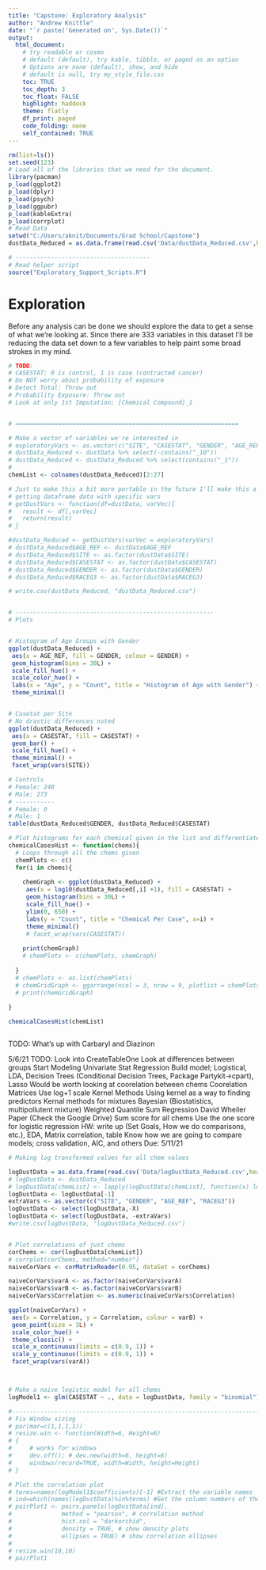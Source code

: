 ```yaml
---
title: "Capstone: Exploratory Analysis"
author: "Andrew Knittle"
date: "`r paste('Generated on', Sys.Date())`" 
output: 
  html_document: 
    # try readable or cosmo
    # default (default), try kable, tibble, or paged as an option
    # Options are none (default), show, and hide
    # default is null, try my_style_file.css
    toc: TRUE
    toc_depth: 3
    toc_float: FALSE
    highlight: haddock
    theme: flatly
    df_print: paged
    code_folding: none
    self_contained: TRUE
---
```


```r
rm(list=ls())
set.seed(123)
# Load all of the libraries that we need for the document.
library(pacman)
p_load(ggplot2)
p_load(dplyr)
p_load(psych)
p_load(ggpubr)
p_load(kableExtra)
p_load(corrplot)
# Read Data
setwd("C:/Users/aknit/Documents/Grad School/Capstone")
dustData_Reduced = as.data.frame(read.csv('Data/dustData_Reduced.csv',header=T,sep=','))

# --------------------------------------
# Read helper script
source("Exploratory_Support_Scripts.R")

```

# Exploration

Before any analysis can be done we should explore the data to get a sense of what we're looking at. Since there are 333 variables in this dataset I'll be reducing the data set down to a few variables to help paint some broad strokes in my mind.

```r

# TODO:
# CASESTAT: 0 is control, 1 is case (contracted cancer)
# Do NOT worry about probability of exposure
# Detect Total: Throw out
# Probability Exposure: Throw out
# Look at only 1st Imputation; [Chemical Compound]_1


# ===============================================================

# Make a vector of variables we're interested in
# exploratoryVars <- as.vector(c("SITE", "CASESTAT", "GENDER", "AGE_REF", "EDUCG3", "RACEG3"))
# dustData_Reduced <- dustData %>% select(-contains("_10"))
# dustData_Reduced <- dustData_Reduced %>% select(contains("_1"))
# 
chemList <- colnames(dustData_Reduced)[2:27]

# Just to make this a bit more portable in the future I'll make this a method for
# getting dataframe data with specific vars
# getDustVars <- function(df=dustData, varVec){
#   result <- df[,varVec]
#   return(result)
# }

#dustData_Reduced <- getDustVars(varVec = exploratoryVars)
# dustData_Reduced$AGE_REF <- dustData$AGE_REF
# dustData_Reduced$SITE <- as.factor(dustData$SITE)
# dustData_Reduced$CASESTAT <- as.factor(dustData$CASESTAT)
# dustData_Reduced$GENDER <- as.factor(dustData$GENDER)
# dustData_Reduced$RACEG3 <- as.factor(dustData$RACEG3)

# write.csv(dustData_Reduced, "dustData_Reduced.csv")


# --------------------------------------------------------
# Plots


# Histogram of Age Groups with Gender
ggplot(dustData_Reduced) +
 aes(x = AGE_REF, fill = GENDER, colour = GENDER) +
 geom_histogram(bins = 30L) +
 scale_fill_hue() +
 scale_color_hue() +
 labs(x = "Age", y = "Count", title = "Histogram of Age with Gender") +
 theme_minimal()


# Casetat per Site
# No drastic differences noted
ggplot(dustData_Reduced) +
 aes(x = CASESTAT, fill = CASESTAT) +
 geom_bar() +
 scale_fill_hue() +
 theme_minimal() +
 facet_wrap(vars(SITE))

# Controls
# Female: 240
# Male: 273
# -----------
# Female: 0
# Male: 1
table(dustData_Reduced$GENDER, dustData_Reduced$CASESTAT)

```


```r


# Plot histograms for each chemical given in the list and differentiate between cases
chemicalCasesHist <- function(chems){
  # Loops through all the chems given
  chemPlots <- c()
  for(i in chems){
    
    chemGraph <- ggplot(dustData_Reduced) +
     aes(x = log10(dustData_Reduced[,i] +1), fill = CASESTAT) +
     geom_histogram(bins = 30L) +
     scale_fill_hue() +
     ylim(0, 650) +
     labs(y = "Count", title = "Chemical Per Case", x=i) +
     theme_minimal()
     # facet_wrap(vars(CASESTAT))
    
    print(chemGraph)
    # chemPlots <- c(chemPlots, chemGraph)
    
  }
  # chemPlots <- as.list(chemPlots)
  # chemGridGraph <- ggarrange(ncol = 3, nrow = 9, plotlist = chemPlots)
  # print(chemGridGraph)
   
}

chemicalCasesHist(chemList)



```




TODO: What's up with Carbaryl and Diazinon




5/6/21
TODO:
Look into CreateTableOne
  Look at differences between groups
  Start Modeling
    Univariate Stat Regression
    Build model; Logistical, LDA, Decision Trees (Conditional Decision Trees, Package Partykit->cpart), Lasso
  Would be worth looking at coorelation between chems 
    Coorelation Matrices
    Use log+1 scale
  Kernel Methods
    Using kernel as a way to finding predictors
    Kernal methods for mixtures
      Bayesian (Biostatistics, multipollutent mixture)
  Weighted Quantile Sum Regression
    David Wheiler Paper (Check the Google Drive)
      Sum score for all chems
        Use the one score for logistic regression
  HW: write up (Set Goals, How we do comparisons, etc.), EDA, Matrix correlation, table 
    Know how we are going to compare models; cross validation, AIC, and others
    Due: 5/11/21
  

```r

# Making log transformed values for all chem values 

logDustData = as.data.frame(read.csv('Data/logDustData_Reduced.csv',header=T,sep=','))
# logDustData <- dustData_Reduced
# logDustData[chemList] <- lapply(logDustData[chemList], function(x) log10(x+1))
logDustData <- logDustData[-1]
extraVars <- as.vector(c("SITE", "GENDER", "AGE_REF", "RACEG3"))
logDustData <- select(logDustData,-X)
logDustData <- select(logDustData, -extraVars)
#write.csv(logDustData, "logDustData_Reduced.csv")


# Plot correlations of just chems
corChems <- cor(logDustData[chemList])
# corrplot(corChems, method="number")
naiveCorVars <- corMatrixReader(0.95, dataSet = corChems)

naiveCorVars$varA <- as.factor(naiveCorVars$varA)
naiveCorVars$varB <- as.factor(naiveCorVars$varB)
naiveCorVars$Correlation <- as.numeric(naiveCorVars$Correlation)

ggplot(naiveCorVars) +
 aes(x = Correlation, y = Correlation, colour = varB) +
 geom_point(size = 3L) +
 scale_color_hue() +
 theme_classic() +
 scale_x_continuous(limits = c(0.9, 1)) +
 scale_y_continuous(limits = c(0.9, 1)) +
 facet_wrap(vars(varA))



# Make a naive logistic model for all chems
logModel1 <- glm(CASESTAT ~ ., data = logDustData, family = "binomial")

#---------------------------------------------------------------------------------
# Fix Window sizing
# par(mar=c(1,1,1,1))
# resize.win <- function(Width=6, Height=6)
# {
#     # works for windows
#     dev.off(); # dev.new(width=6, height=6)
#     windows(record=TRUE, width=Width, height=Height)
# }

# Plot the correlation plot
# terms=names(logModel1$coefficients)[-1] #Extract the variable names
# ind=which(names(logDustData)%in%terms) #Get the column numbers of the variables in the model
# pairPlot1 <- pairs.panels(logDustData[ind],
#              method = "pearson", # correlation method
#              hist.col = "darkorchid",
#              density = TRUE, # show density plots
#              ellipses = TRUE) # show correlation ellipses
# 
# resize.win(10,10)
# pairPlot1

```








